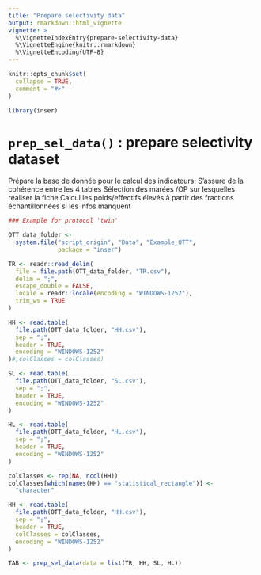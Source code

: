 ```yaml
---
title: "Prepare selectivity data"
output: rmarkdown::html_vignette
vignette: >
  %\VignetteIndexEntry{prepare-selectivity-data}
  %\VignetteEngine{knitr::rmarkdown}
  %\VignetteEncoding{UTF-8}
---
```


```r
knitr::opts_chunk$set(
  collapse = TRUE,
  comment = "#>"
)
```

```r
library(inser)
```

<!-- WARNING - This vignette is generated by {fusen} from /dev/flat_prep_sel_data.Rmd: do not edit by hand -->

# `prep_sel_data()` : prepare selectivity dataset

Prépare la base de donnée pour le calcul des indicateurs: 
S'assure de la cohérence entre les 4 tables
Sélection des marées /OP sur lesquelles réaliser la fiche
Calcul les poids/effectifs élevés à partir des fractions échantillonnées si les infos manquent


```r
### Example for protocol 'twin'

OTT_data_folder <-
  system.file("script_origin", "Data", "Example_OTT",
              package = "inser")

TR <- readr::read_delim(
  file = file.path(OTT_data_folder, "TR.csv"),
  delim = ";",
  escape_double = FALSE,
  locale = readr::locale(encoding = "WINDOWS-1252"),
  trim_ws = TRUE
)

HH <- read.table(
  file.path(OTT_data_folder, "HH.csv"),
  sep = ";",
  header = TRUE,
  encoding = "WINDOWS-1252"
)#,colClasses = colClasses)

SL <- read.table(
  file.path(OTT_data_folder, "SL.csv"),
  sep = ";",
  header = TRUE,
  encoding = "WINDOWS-1252"
)

HL <- read.table(
  file.path(OTT_data_folder, "HL.csv"),
  sep = ";",
  header = TRUE,
  encoding = "WINDOWS-1252"
)

colClasses <- rep(NA, ncol(HH))
colClasses[which(names(HH) == "statistical_rectangle")] <-
  "character"

HH <- read.table(
  file.path(OTT_data_folder, "HH.csv"),
  sep = ";",
  header = TRUE,
  colClasses = colClasses,
  encoding = "WINDOWS-1252"
)

TAB <- prep_sel_data(data = list(TR, HH, SL, HL))
```


